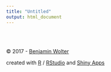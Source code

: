 ---
title: "Untitled"
output: html_document
---
<br><br>

&copy; 2017 - [Benjamin Wolter](https://www.linkedin.com/in/benjamin-wolter-6a6b9a9b/)

created with [R](https://www.r-project.org/) / [RStudio](https://www.rstudio.com/) and [Shiny Apps](https://shiny.rstudio.com/)
